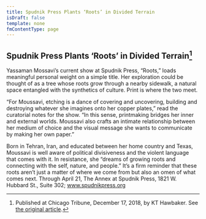 ```yaml
---
title: Spudnik Press Plants ‘Roots’ in Divided Terrain
isDraft: false
template: none
fmContentType: page
---
```


## Spudnik Press Plants ‘Roots’ in Divided Terrain[^1]

Yassaman Mossavi’s current show at Spudnik Press, “Roots,” loads meaningful personal weight on a simple title. Her exploration could be thought of as a tree whose roots grow through a nearby sidewalk, a natural space entangled with the synthetics of culture. Print is where the two meet.

“For Moussavi, etching is a dance of covering and uncovering, building and destroying whatever she imagines onto her copper plates,” read the curatorial notes for the show. “In this sense, printmaking bridges her inner and external worlds. Moussavi also crafts an intimate relationship between her medium of choice and the visual message she wants to communicate by making her own paper.”

Born in Tehran, Iran, and educated between her home country and Texas, Moussavi is well aware of political divisiveness and the violent language that comes with it. In resistance, she “dreams of growing roots and connecting with the self, nature, and people.” It’s a firm reminder that these roots aren’t just a matter of where we come from but also an omen of what comes next. Through April 21, The Annex at Spudnik Press, 1821 W. Hubbard St., Suite 302; www.spudnikpress.org

[^1]: Published at Chicago Tribune, December 17, 2018, by KT Hawbaker. See [the original article](https://www.chicagotribune.com/2018/04/06/spudnik-press-plants-roots-in-divided-terrain-nmma-connects-dots-between-immigration-labor-movements-and-art/).